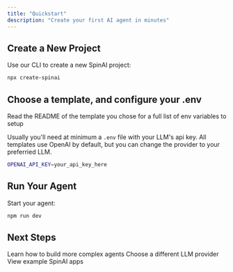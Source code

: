 ```yaml
---
title: "Quickstart"
description: "Create your first AI agent in minutes"
---
```


## Create a New Project

Use our CLI to create a new SpinAI project:

```bash
npx create-spinai
```

## Choose a template, and configure your .env

Read the README of the template you chose for a full list of env variables to setup

Usually you'll need at minimum a `.env` file with your LLM's api key. All templates use OpenAI by default, but you can change the provider to your preferried LLM.

```bash
OPENAI_API_KEY=your_api_key_here
```

## Run Your Agent

Start your agent:

```bash
npm run dev
```

## Next Steps

<CardGroup>
  <Card title="Development Guide" icon="code" href="/get-started/development">
    Learn how to build more complex agents
  </Card>
  <Card title="Development Guide" icon="code" href="/llms/overview">
    Choose a different LLM provider
  </Card>
  <Card title="Examples" icon="lightbulb" href="/examples">
    View example SpinAI apps
  </Card>
</CardGroup>
